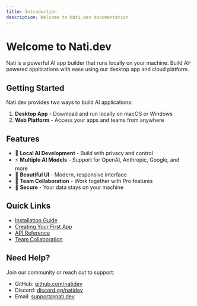 ```yaml
---
title: Introduction
description: Welcome to Nati.dev documentation
---
```


# Welcome to Nati.dev

Nati is a powerful AI app builder that runs locally on your machine. Build AI-powered applications with ease using our desktop app and cloud platform.

## Getting Started

Nati.dev provides two ways to build AI applications:

1. **Desktop App** - Download and run locally on macOS or Windows
2. **Web Platform** - Access your apps and teams from anywhere

## Features

- 🤖 **Local AI Development** - Build with privacy and control
- ⚡ **Multiple AI Models** - Support for OpenAI, Anthropic, Google, and more
- 🎨 **Beautiful UI** - Modern, responsive interface
- 👥 **Team Collaboration** - Work together with Pro features
- 🔐 **Secure** - Your data stays on your machine

## Quick Links

- [Installation Guide](/docs/installation)
- [Creating Your First App](/docs/getting-started)
- [API Reference](/docs/api-reference)
- [Team Collaboration](/docs/teams)

## Need Help?

Join our community or reach out to support:

- GitHub: [github.com/natidev](https://github.com/natidev)
- Discord: [discord.gg/natidev](https://discord.gg/natidev)
- Email: support@nati.dev
